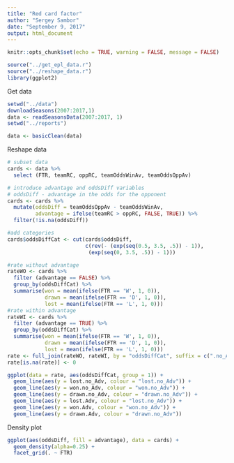```yaml
---
title: "Red card factor"
author: "Sergey Sambor"
date: "September 9, 2017"
output: html_document
---
```


```r
knitr::opts_chunk$set(echo = TRUE, warning = FALSE, message = FALSE)
```

```r
source("../get_epl_data.r")
source("../reshape_data.r")
library(ggplot2)
```

Get data
```r
setwd("../data")
downloadSeasons(2007:2017,1)
data <- readSeasonsData(2007:2017, 1)
setwd("../reports")

data <- basicClean(data)
```

Reshape data
```r
# subset data
cards <- data %>% 
  select (FTR, teamRC, oppRC, teamOddsWinAv, teamOddsOppAv)

# introduce advantage and oddsDiff variables
# oddsDiff - advantage in the odds for the opponent
cards <- cards %>% 
  mutate(oddsDiff = teamOddsOppAv - teamOddsWinAv,
         advantage = ifelse(teamRC > oppRC, FALSE, TRUE)) %>%
  filter(!is.na(oddsDiff))

#add categories
cards$oddsDiffCat <- cut(cards$oddsDiff, 
                         c(rev(- (exp(seq(0.5, 3.5, .5)) - 1)),
                          (exp(seq(0, 3.5, .5)) - 1)))
```

```r
#rate without advantage
rateWO <- cards %>%
  filter (advantage == FALSE) %>% 
  group_by(oddsDiffCat) %>% 
  summarise(won = mean(ifelse(FTR == 'W', 1, 0)),
            drawn = mean(ifelse(FTR == 'D', 1, 0)),
            lost = mean(ifelse(FTR == 'L', 1, 0)))
#rate within advantage
rateWI <- cards %>%
  filter (advantage == TRUE) %>% 
  group_by(oddsDiffCat) %>% 
  summarise(won = mean(ifelse(FTR == 'W', 1, 0)),
            drawn = mean(ifelse(FTR == 'D', 1, 0)),
            lost = mean(ifelse(FTR == 'L', 1, 0)))
rate <- full_join(rateWO, rateWI, by = "oddsDiffCat", suffix = c(".no_Adv", ".Adv"))
rate[is.na(rate)] <- 0
```

```r
ggplot(data = rate, aes(oddsDiffCat, group = 1)) + 
  geom_line(aes(y = lost.no_Adv, colour = "lost.no_Adv")) +
  geom_line(aes(y = won.no_Adv, colour = "won.no_Adv")) +
  geom_line(aes(y = drawn.no_Adv, colour = "drawn.no_Adv")) +
  geom_line(aes(y = lost.Adv, colour = "lost.no_Adv")) +
  geom_line(aes(y = won.Adv, colour = "won.no_Adv")) +
  geom_line(aes(y = drawn.Adv, colour = "drawn.no_Adv"))
```



Density plot
```r
ggplot(aes(oddsDiff, fill = advantage), data = cards) +
  geom_density(alpha=0.25) + 
  facet_grid(. ~ FTR)
```